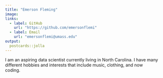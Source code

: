 ```yaml
---
title: "Emerson Fleming"
image: 
links:
  - label: GitHub
    url: "https://github.com/emersonflemi"
  - label: Email
    url: "emersonflemi@umass.edu"
output:
  postcards::jolla
---
```

 

I am an aspiring data scientist currently living in North Carolina. I have many different hobbies and interests that include music, clothing, and now coding. 
